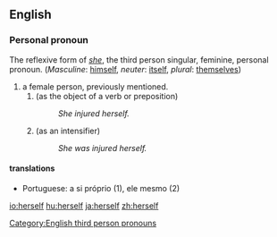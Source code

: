 ==English==

{{rank|passed|true|friend|293|herself|year|dear|high}}

===Personal pronoun===
[[Category:English third person pronouns]]
The reflexive form of ''[[she]]'', the third person singular, feminine, personal pronoun. (''Masculine'': [[himself]], ''neuter'': [[itself]], ''plural'': [[themselves]])

#a female person, previously mentioned.
##(as the object of a verb or preposition)
##:''She injured herself.''
##(as an intensifier)
##:''She was injured herself.''

====translations====

*Portuguese: a si próprio (1), ele mesmo (2)

[[io:herself]]
[[hu:herself]]
[[ja:herself]]
[[zh:herself]]